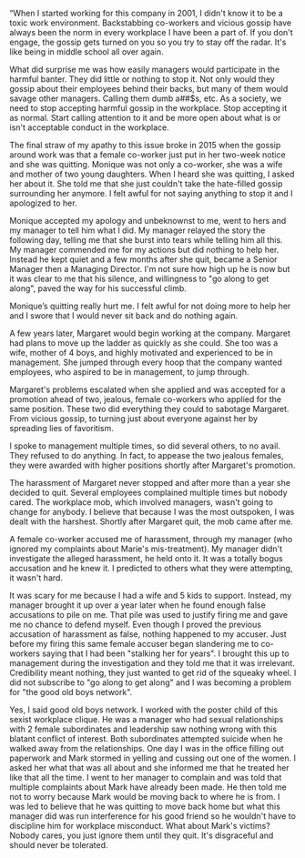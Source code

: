 “When I started working for this company in 2001, I didn't know it to be a toxic work environment. Backstabbing co-workers and vicious gossip have always been the norm in every workplace I have been a part of. If you don't engage, the gossip gets turned on you so you try to stay off the radar. It's like being in middle school all over again.

What did surprise me was how easily managers would participate in the harmful banter. They did little or nothing to stop it. Not only would they gossip about their employees behind their backs, but many of them would savage other managers. Calling them dumb a##$s, etc. As a society, we need to stop accepting harmful gossip in the workplace. Stop accepting it as normal. Start calling attention to it and be more open about what is or isn't acceptable conduct in the workplace.

The final straw of my apathy to this issue broke in 2015 when the gossip around work was that a female co-worker just put in her two-week notice and she was quitting. Monique was not only a co-worker, she was a wife and mother of two young daughters. When I heard she was quitting, I asked her about it. She told me that she just couldn't take the hate-filled gossip surrounding her anymore. I felt awful for not saying anything to stop it and I apologized to her.

Monique accepted my apology and unbeknownst to me, went to hers and my manager to tell him what I did. My manager relayed the story the following day, telling me that she burst into tears while telling him all this. My manager commended me for my actions but did nothing to help her. Instead he kept quiet and a few months after she quit, became a Senior Manager then a Managing Director. I'm not sure how high up he is now but it was clear to me that his silence, and willingness to "go along to get along", paved the way for his successful climb.

Monique’s quitting really hurt me. I felt awful for not doing more to help her and I swore that I would never sit back and do nothing again.

A few years later, Margaret would begin working at the company. Margaret had plans to move up the ladder as quickly as she could. She too was a wife, mother of 4 boys, and highly motivated and experienced to be in management. She jumped through every hoop that the company wanted employees, who aspired to be in management, to jump through.

Margaret's problems escalated when she applied and was accepted for a promotion ahead of two, jealous, female co-workers who applied for the same position. These two did everything they could to sabotage Margaret. From vicious gossip, to turning just about everyone against her by spreading lies of favoritism.

I spoke to management multiple times, so did several others, to no avail. They refused to do anything. In fact, to appease the two jealous females, they were awarded with higher positions shortly after Margaret's promotion.

The harassment of Margaret never stopped and after more than a year she decided to quit. Several employees complained multiple times but nobody cared. The workplace mob, which involved managers, wasn't going to change for anybody. I believe that because I was the most outspoken, I was dealt with the harshest. Shortly after Margaret quit, the mob came after me.

A female co-worker accused me of harassment, through my manager (who ignored my complaints about Marie's mis-treatment). My manager didn't investigate the alleged harassment, he held onto it. It was a totally bogus accusation and he knew it. I predicted to others what they were attempting, it wasn't hard.

It was scary for me because I had a wife and 5 kids to support. Instead, my manager brought it up over a year later when he found enough false accusations to pile on me. That pile was used to justify firing me and gave me no chance to defend myself. Even though I proved the previous accusation of harassment as false, nothing happened to my accuser. Just before my firing this same female accuser began slandering me to co-workers saying that I had been "stalking her for years". I brought this up to management during the investigation and they told me that it was irrelevant. Credibility meant nothing, they just wanted to get rid of the squeaky wheel. I did not subscribe to "go along to get along" and I was becoming a problem for "the good old boys network".

Yes, I said good old boys network. I worked with the poster child of this sexist workplace clique. He was a manager who had sexual relationships with 2 female subordinates and leadership saw nothing wrong with this blatant conflict of interest. Both subordinates attempted suicide when he walked away from the relationships. One day I was in the office filling out paperwork and Mark stormed in yelling and cussing out one of the women. I asked her what that was all about and she informed me that he treated her like that all the time. I went to her manager to complain and was told that multiple complaints about Mark have already been made. He then told me not to worry because Mark would be moving back to where he is from. I was led to believe that he was quitting to move back home but what this manager did was run interference for his good friend so he wouldn't have to discipline him for workplace misconduct. What about Mark's victims? Nobody cares, you just ignore them until they quit. It's disgraceful and should never be tolerated.
